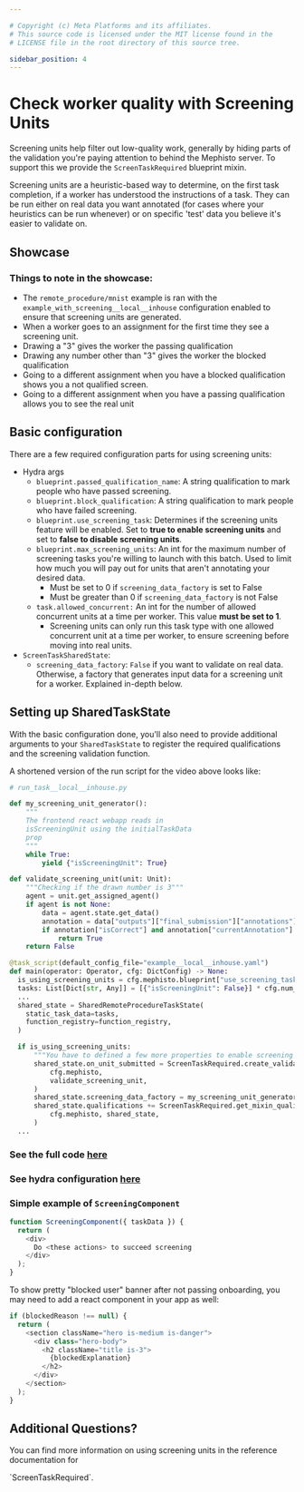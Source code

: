 ```yaml
---

# Copyright (c) Meta Platforms and its affiliates.
# This source code is licensed under the MIT license found in the
# LICENSE file in the root directory of this source tree.

sidebar_position: 4
---
```



# Check worker quality with Screening Units

Screening units help filter out low-quality work,
generally by hiding parts of the validation you're paying attention to behind the Mephisto server.
To support this we provide the `ScreenTaskRequired` blueprint mixin.

Screening units are a heuristic-based way to determine, on the first task completion,
if a worker has understood the instructions of a task.
They can be run either on real data you want annotated (for cases where your heuristics can be run whenever)
or on specific 'test' data you believe it's easier to validate on.

## Showcase

<ReactPlayer
  playing
  controls
  width="100%"
  height="auto"
  url="https://user-images.githubusercontent.com/55665282/183139879-d252d899-454c-4c15-afaa-474e6f02812b.mp4"
/>

### Things to note in the showcase:

- The `remote_procedure/mnist` example is ran with the `example_with_screening__local__inhouse` configuration enabled to ensure that screening units are generated.
- When a worker goes to an assignment for the first time they see a screening unit.
- Drawing a "3" gives the worker the passing qualification
- Drawing any number other than "3" gives the worker the blocked qualification
- Going to a different assignment when you have a blocked qualification shows you a not qualified screen.
- Going to a different assignment when you have a passing qualification allows you to see the real unit

## Basic configuration

There are a few required configuration parts for using screening units:

- Hydra args
  - `blueprint.passed_qualification_name`: A string qualification to mark people who have passed screening.
  - `blueprint.block_qualification`: A string qualification to mark people who have failed screening.
  - `blueprint.use_screening_task`: Determines if the screening units feature will be enabled. Set to **true to enable screening units** and set to **false to disable screening units**.
  - `blueprint.max_screening_units`: An int for the maximum number of screening tasks you're willing to launch with this batch. Used to limit how much you will pay out for units that aren't annotating your desired data.
    - Must be set to 0 if `screening_data_factory` is set to False
    - Must be greater than 0 if `screening_data_factory` is not False
  - `task.allowed_concurrent:` An int for the number of allowed concurrent units at a time per worker. This value **must be set to 1**.
    - Screening units can only run this task type with one allowed concurrent unit at a time per worker, to ensure screening before moving into real units.
- `ScreenTaskSharedState`:
  - `screening_data_factory`: `False` if you want to validate on real data. Otherwise, a factory that generates input data for a screening unit for a worker. Explained in-depth below.

## Setting up SharedTaskState

With the basic configuration done, you'll also need to provide additional arguments to your `SharedTaskState`
to register the required qualifications and the screening validation function.

A shortened version of the run script for the video above looks like:

```python
# run_task__local__inhouse.py

def my_screening_unit_generator():
    """
    The frontend react webapp reads in
    isScreeningUnit using the initialTaskData
    prop
    """
    while True:
        yield {"isScreeningUnit": True}

def validate_screening_unit(unit: Unit):
    """Checking if the drawn number is 3"""
    agent = unit.get_assigned_agent()
    if agent is not None:
        data = agent.state.get_data()
        annotation = data["outputs"]["final_submission"]["annotations"][0]
        if annotation["isCorrect"] and annotation["currentAnnotation"] == 3:
            return True
    return False

@task_script(default_config_file="example__local__inhouse.yaml")
def main(operator: Operator, cfg: DictConfig) -> None:
  is_using_screening_units = cfg.mephisto.blueprint["use_screening_task"]
  tasks: List[Dict[str, Any]] = [{"isScreeningUnit": False}] * cfg.num_tasks
  ...
  shared_state = SharedRemoteProcedureTaskState(
    static_task_data=tasks,
    function_registry=function_registry,
  )

  if is_using_screening_units:
      """You have to defined a few more properties to enable screening units"""
      shared_state.on_unit_submitted = ScreenTaskRequired.create_validation_function(
          cfg.mephisto,
          validate_screening_unit,
      )
      shared_state.screening_data_factory = my_screening_unit_generator()
      shared_state.qualifications += ScreenTaskRequired.get_mixin_qualifications(
          cfg.mephisto, shared_state,
      )
  ...
```

### See the full code [here](https://github.com/facebookresearch/Mephisto/blob/main/examples/remote_procedure/mnist/run_task__local__inhouse.py)

### See hydra configuration [here](https://github.com/facebookresearch/Mephisto/blob/main/examples/remote_procedure/mnist/hydra_configs/conf/example_with_screening__local__inhouse.yaml)

### Simple example of `ScreeningComponent`

```javascript
function ScreeningComponent({ taskData }) {
  return (
    <div>
      Do <these actions> to succeed screening
    </div>
  );
}
```

To show pretty "blocked user" banner after not passing onboarding, you may need to add a react component in your app as well:

```javascript
if (blockedReason !== null) {
  return (
    <section className="hero is-medium is-danger">
      <div class="hero-body">
        <h2 className="title is-3">
          {blockedExplanation}
        </h2>
      </div>
    </section>
  );
}
```

## Additional Questions?

You can find more information on using screening units in the reference documentation for
<Link target={null} to="pathname:///python_api/mephisto/abstractions/blueprints/mixins/screen_task_required.html">`ScreenTaskRequired`</Link>.
